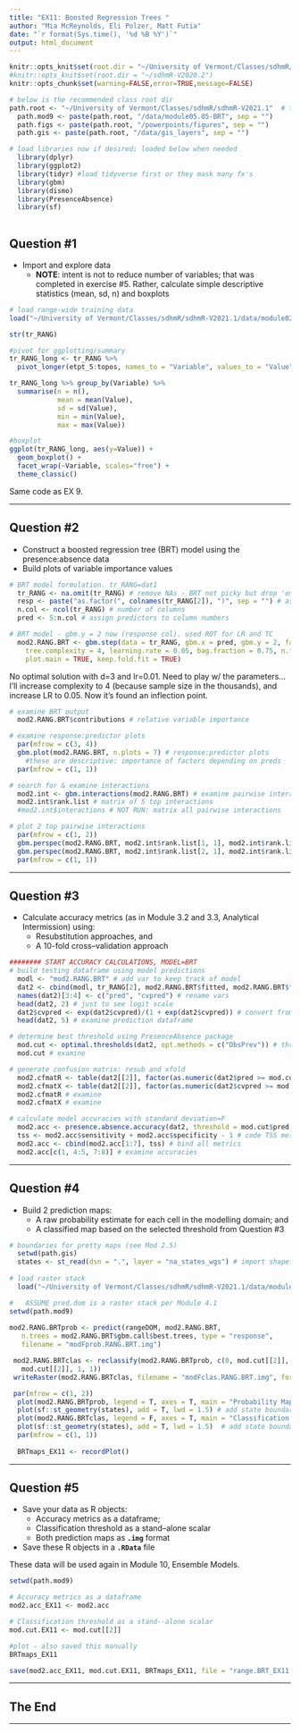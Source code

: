 ```yaml
---
title: "EX11: Boosted Regression Trees "
author: "Mia McReynolds, Eli Polzer, Matt Futia"
date: "`r format(Sys.time(), '%d %B %Y')`"
output: html_document
---
```


```r
knitr::opts_knit$set(root.dir = "~/University of Vermont/Classes/sdhmR/sdhmR-V2021.1")
#knitr::opts_knit$set(root.dir = "~/sdhmR-V2020.2")
knitr::opts_chunk$set(warning=FALSE,error=TRUE,message=FALSE)
```

```r
# below is the recommended class root dir
path.root <- "~/University of Vermont/Classes/sdhmR/sdhmR-V2021.1"  # typical class root dir
  path.mod9 <- paste(path.root, "/data/module05.05-BRT", sep = "")
  path.figs <- paste(path.root, "/powerpoints/figures", sep = "")
  path.gis <- paste(path.root, "/data/gis_layers", sep = "")

# load libraries now if desired; loaded below when needed
  library(dplyr)
  library(ggplot2)
  library(tidyr) #load tidyverse first or they mask many fx's
  library(gbm)
  library(dismo)
  library(PresenceAbsence)
  library(sf)
  
```

## Question #1

* Import and explore data
  * **NOTE**:  intent is not to reduce number of variables; that was completed in exercise #5.  Rather, calculate simple descriptive statistics (mean, sd, n) and boxplots

```r
# load range-wide training data
load("~/University of Vermont/Classes/sdhmR/sdhmR-V2021.1/data/module02/tr_RANG.Rdata")

str(tr_RANG)
```

```r
#pivot for ggplotting/summary 
tr_RANG_long <- tr_RANG %>% 
  pivot_longer(etpt_5:topos, names_to = "Variable", values_to = "Value") 

tr_RANG_long %>% group_by(Variable) %>% 
  summarise(n = n(),
            mean = mean(Value), 
            sd = sd(Value), 
            min = min(Value), 
            max = max(Value))
```

```r
#boxplot
ggplot(tr_RANG_long, aes(y=Value)) +
  geom_boxplot() +
  facet_wrap(~Variable, scales="free") +
  theme_classic()
```

Same code as EX 9. 

---

## Question #2

* Construct a boosted regression tree (BRT) model using the presence:absence data
* Build plots of variable importance values

```r
# BRT model formulation. tr_RANG=dat1
  tr_RANG <- na.omit(tr_RANG) # remove NAs - BRT not picky but drop 'em anyway
  resp <- paste("as.factor(", colnames(tr_RANG[2]), ")", sep = "") # assign resp to col number
  n.col <- ncol(tr_RANG) # number of columns
  pred <- 5:n.col # assign predictors to column numbers 
```

```r
# BRT model - gbm.y = 2 now (response col). used ROT for LR and TC
  mod2.RANG.BRT <- gbm.step(data = tr_RANG, gbm.x = pred, gbm.y = 2, family = "bernoulli", 
    tree.complexity = 4, learning.rate = 0.05, bag.fraction = 0.75, n.folds = 10, 
    plot.main = TRUE, keep.fold.fit = TRUE)
```

No optimal solution with d=3 and lr=0.01. Need to play w/ the parameters... I'll increase complexity to 4 (because sample size in the thousands), and increase LR to 0.05. Now it's found an inflection point. 

```r
# examine BRT output
  mod2.RANG.BRT$contributions # relative variable importance
```

```r
# examine response:predictor plots
  par(mfrow = c(3, 4))
  gbm.plot(mod2.RANG.BRT, n.plots = 7) # response:predictor plots 
    #these are descriptive: importance of factors depending on preds
  par(mfrow = c(1, 1))
```

```r
# search for & examine interactions
  mod2.int <- gbm.interactions(mod2.RANG.BRT) # examine pairwise interactions
  mod2.int$rank.list # matrix of 5 top interactions 
  #mod2.int$interactions # NOT RUN: matrix all pairwise interactions
```

```r
# plot 2 top pairwise interactions
  par(mfrow = c(1, 2))
  gbm.perspec(mod2.RANG.BRT, mod2.int$rank.list[1, 1], mod2.int$rank.list[1, 3], theta = 30)
  gbm.perspec(mod2.RANG.BRT, mod2.int$rank.list[2, 1], mod2.int$rank.list[2, 3], theta = 30)
  par(mfrow = c(1, 1))
```

---

## Question #3

* Calculate accuracy metrics (as in Module 3.2 and 3.3, Analytical Intermission) using:
  * Resubstitution approaches, and
  * A 10-fold cross--validation approach
  
```r
######## START ACCURACY CALCULATIONS, MODEL=BRT
# build testing dataframe using model predictions
  modl <- "mod2.RANG.BRT" # add var to keep track of model
  dat2 <- cbind(modl, tr_RANG[2], mod2.RANG.BRT$fitted, mod2.RANG.BRT$fold.fit) # build dataframe
  names(dat2)[3:4] <- c("pred", "cvpred") # rename vars
  head(dat2, 2) # just to see logit scale
  dat2$cvpred <- exp(dat2$cvpred)/(1 + exp(dat2$cvpred)) # convert from logit
  head(dat2, 5) # examine prediction dataframe 
```

```r
# determine best threshold using PresenceAbsence package
  mod.cut <- optimal.thresholds(dat2, opt.methods = c("ObsPrev")) # threshold=PREVALENCE
  mod.cut # examine
```

```r
# generate confusion matrix: resub and xfold
  mod2.cfmatR <- table(dat2[[2]], factor(as.numeric(dat2$pred >= mod.cut$pred)))
  mod2.cfmatX <- table(dat2[[2]], factor(as.numeric(dat2$cvpred >= mod.cut$cvpred)))
  mod2.cfmatR # examine
  mod2.cfmatX # examine 
```

  
```r
# calculate model accuracies with standard deviation=F
  mod2.acc <- presence.absence.accuracy(dat2, threshold = mod.cut$pred, st.dev = F)
  tss <- mod2.acc$sensitivity + mod2.acc$specificity - 1 # code TSS metric
  mod2.acc <- cbind(mod2.acc[1:7], tss) # bind all metrics
  mod2.acc[c(1, 4:5, 7:8)] # examine accuracies
```
  

---

## Question #4

* Build 2 prediction maps:
  * A raw probability estimate for each cell in the modelling domain; and
  * A classified map based on the selected threshold from Question #3
  
```r
# boundaries for pretty maps (see Mod 2.5)
  setwd(path.gis)
  states <- st_read(dsn = ".", layer = "na_states_wgs") # import shapefile
  
# load raster stack
  load("~/University of Vermont/Classes/sdhmR/sdhmR-V2021.1/data/module02/rangeDOM.RData")
```
  
```r
#   ASSUME pred.dom is a raster stack per Module 4.1
setwd(path.mod9)
 
mod2.RANG.BRTprob <- predict(rangeDOM, mod2.RANG.BRT,
   n.trees = mod2.RANG.BRT$gbm.call$best.trees, type = "response",
   filename = "modFprob.RANG.BRT.img")

 mod2.RANG.BRTclas <- reclassify(mod2.RANG.BRTprob, c(0, mod.cut[[2]], 0,
   mod.cut[[2]], 1, 1))
 writeRaster(mod2.RANG.BRTclas, filename = "modFclas.RANG.BRT.img", format = "HFA")
```
  
```r
 par(mfrow = c(1, 2))
  plot(mod2.RANG.BRTprob, legend = T, axes = T, main = "Probability Map") # plot clipped probability map
  plot(sf::st_geometry(states), add = T, lwd = 1.5) # add state boundaries
  plot(mod2.RANG.BRTclas, legend = F, axes = T, main = "Classification Map") # plot clipped classified map
  plot(sf::st_geometry(states), add = T, lwd = 1.5)  # add state boundaries
  par(mfrow = c(1, 1))
  
  BRTmaps_EX11 <- recordPlot()
```

---

## Question #5

* Save your data as R objects:
  * Accuracy metrics as a dataframe;
  * Classification threshold as a stand--alone scalar
  * Both prediction maps as **`.img`** format
* Save these R objects in a **`.RData`** file

These data will be used again in Module 10, Ensemble Models.

```r
setwd(path.mod9)

# Accuracy metrics as a dataframe
mod2.acc_EX11 <- mod2.acc

# Classification threshold as a stand--alone scalar
mod.cut.EX11 <- mod.cut[[2]]

#plot - also saved this manually
BRTmaps_EX11

save(mod2.acc_EX11, mod.cut.EX11, BRTmaps_EX11, file = "range.BRT_EX11.RData")
```

---

## The End

---
